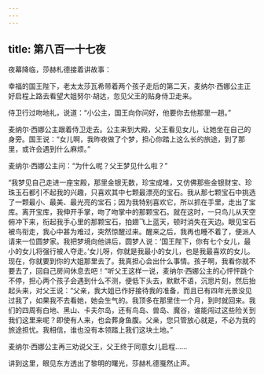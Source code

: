 ```yaml
---
---
---
```

title: 第八百一十七夜
---






夜幕降临，莎赫札德接着讲故事：





幸福的国王陛下，老太太莎瓦希带着两个孩子走后的第二天，麦纳尔·西娜公主正好启程上路去看望大姐努尔·胡达，忽见父王的贴身侍卫走来。

侍卫行过吻地礼，说道：“小公主，国王向你问好，他要你去他那里一趟。”

麦纳尔·西娜公主跟着侍卫走去。公主来到大殿，父王看见女儿，让她坐在自己的身旁。国王说：“女儿啊，我昨夜做了个梦，担心你踏上这么长的旅途，到了那里，或许会遇到什么麻烦。”

麦纳尔·西娜公主问：“为什么呢？父王梦见什么啦？”

“我梦见自己走进一座宝殿，那里金银无数，珍宝成堆，又仿佛那些金银财宝、珍珠玉石都引不起我的兴趣，只喜欢其中七颗最漂亮的宝石。我从那七颗宝石中挑选了一颗最小、最美、最光亮的宝石；因为我特别喜欢它，所以抓在手里，走出了宝库。离开宝库，我伸开手掌，吻了吻掌中的那颗宝石。就在这时，一只鸟儿从天空俯冲下来，衔起我手心里的那颗宝石，拍翅飞上蓝天，顿时消失在天边。眼见宝石被鸟衔走，我心中甚为难过，突然惊醒过来。醒来之后，我再也睡不着了，便派人请来一位圆梦家。我把梦境向他讲后，圆梦人说：‘国王陛下，你有七个女儿，最小的女儿将强行被人夺走。’女儿呀，你就是我最小的女儿，也是我最喜欢的女儿。现在，你就要到你的大姐那里去了。我真担心会出什么事情。孩子啊，我看你就不要去了，回自己房间休息去吧！”听父王这样一说，麦纳尔·西娜公主的心怦怦跳个不停，担心两个孩子会遇到什么不测，便低下头去，默默不语，沉思片刻，然后抬起头来，对父王说：“父亲，我大姐已作好接待我的准备，而且已有四年光景没见过我了，如果我不去看她，她会生气的。我顶多在那里住一个月，到时就回来。我们的四周有白地、黑山、卡夫尔岛，还有鸟岛、兽岛、魔谷，谁能闯过这些险关到我们这里来呢？即使有人来，也会葬身鱼腹。父亲，您只管放心就是，不必为我的旅途担忧。我相信，谁也没有本领踏上我们这块土地。”

麦纳尔·西娜公主再三劝说父王，父王终于同意女儿启程……





讲到这里，眼见东方透出了黎明的曙光，莎赫札德戛然止声。